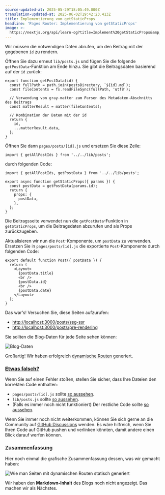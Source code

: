 ```yaml
---
source-updated-at: 2025-05-29T18:05:49.000Z
translation-updated-at: 2025-06-02T19:42:23.413Z
title: Implementierung von getStaticProps
headline: 'Pages Router: Implementierung von getStaticProps'
image: >-
  https://nextjs.org/api/learn-og?title=Implement%20getStaticProps&amp;chapter=32
---
```


Wir müssen die notwendigen Daten abrufen, um den Beitrag mit der gegebenen `id` zu rendern.

Öffnen Sie dazu erneut `lib/posts.js` und fügen Sie die folgende `getPostData`-Funktion am Ende hinzu. Sie gibt die Beitragsdaten basierend auf der `id` zurück:

```
export function getPostData(id) {
  const fullPath = path.join(postsDirectory, `${id}.md`);
  const fileContents = fs.readFileSync(fullPath, 'utf8');
 
  // Verwendung von gray-matter zum Parsen des Metadaten-Abschnitts des Beitrags
  const matterResult = matter(fileContents);
 
  // Kombination der Daten mit der id
  return {
    id,
    ...matterResult.data,
  };
}
```

Öffnen Sie dann `pages/posts/[id].js` und ersetzen Sie diese Zeile:

```
import { getAllPostIds } from '../../lib/posts';
```

durch folgenden Code:

```
import { getAllPostIds, getPostData } from '../../lib/posts';
 
export async function getStaticProps({ params }) {
  const postData = getPostData(params.id);
  return {
    props: {
      postData,
    },
  };
}
```

Die Beitragsseite verwendet nun die `getPostData`-Funktion in `getStaticProps`, um die Beitragsdaten abzurufen und als Props zurückzugeben.

Aktualisieren wir nun die `Post`-Komponente, um `postData` zu verwenden. Ersetzen Sie in `pages/posts/[id].js` die exportierte `Post`-Komponente durch folgenden Code:

```
export default function Post({ postData }) {
  return (
    <Layout>
      {postData.title}
      <br />
      {postData.id}
      <br />
      {postData.date}
    </Layout>
  );
}
```

Das war's! Versuchen Sie, diese Seiten aufzurufen:

*   [http://localhost:3000/posts/ssg-ssr](http://localhost:3000/posts/ssg-ssr)
*   [http://localhost:3000/posts/pre-rendering](http://localhost:3000/posts/pre-rendering)

Sie sollten die Blog-Daten für jede Seite sehen können:

![Blog-Daten](https://h8DxKfmAPhn8O0p3.public.blob.vercel-storage.com/learn/pages-router/dynamic-routes/blog-data-post-page.png)

Großartig! Wir haben erfolgreich [dynamische Routen](/docs/routing/dynamic-routes) generiert.

### [Etwas falsch?](#something-wrong)

Wenn Sie auf einen Fehler stoßen, stellen Sie sicher, dass Ihre Dateien den korrekten Code enthalten:

*   `pages/posts/[id].js` sollte [so aussehen](https://github.com/vercel/next-learn/blob/main/basics/dynamic-routes-step-1/pages/posts/%5Bid%5D.js).
*   `lib/posts.js` sollte [so aussehen](https://github.com/vercel/next-learn/blob/main/basics/dynamic-routes-step-1/lib/posts.js).
*   (Falls es immer noch nicht funktioniert) Der restliche Code sollte [so aussehen](https://github.com/vercel/next-learn/tree/main/basics/dynamic-routes-step-1).

Wenn Sie immer noch nicht weiterkommen, können Sie sich gerne an die Community auf [GitHub Discussions](https://github.com/vercel/next.js/discussions) wenden. Es wäre hilfreich, wenn Sie Ihren Code auf GitHub pushen und verlinken könnten, damit andere einen Blick darauf werfen können.

### [Zusammenfassung](#summary)

Hier noch einmal die grafische Zusammenfassung dessen, was wir gemacht haben:

![Wie man Seiten mit dynamischen Routen statisch generiert](https://h8DxKfmAPhn8O0p3.public.blob.vercel-storage.com/learn/pages-router/dynamic-routes/how-to-dynamic-routes.png)

Wir haben den **Markdown-Inhalt** des Blogs noch nicht angezeigt. Das machen wir als Nächstes.